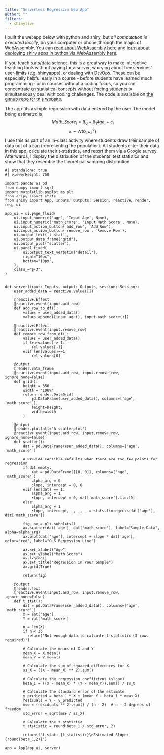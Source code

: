 ```yaml
---
title: "Serverless Regression Web App"
author: ""
filters: 
  - shinylive
---
```


I built the webapp below with python and shiny, but *all computation is executed locally*, on your computer or phone, through the magic of WebAssembly. You can [read about WebAssembly here](#0) and [learn about deploying shiny apps in python via WebAssembly here](#0).

If you teach stats/data science, this is a great way to make interactive teaching tools without paying for a server, worrying about free services' user-limits (e.g. shinyapps), or dealing with DevOps. These can be especially helpful early in a course - before students have learned much programming - or in courses without a coding focus, so you can concentrate on statistical concepts without forcing students to simultaneously deal with coding challenges. The code is available on [the github repo for this website](https://github.com/zacharyhimmelsbach/zacharyhimmelsbach.github.io).

The app fits a simple regression with data entered by the user. The model being estimated is $$Math\_Score_i=\beta_0 + \beta_1 Age_i + \varepsilon_i$$ $$\varepsilon \sim N(0, \sigma^2_\varepsilon)$$ I use this as part of an in-class activity where students draw their sample of data out of a bag (representing the population). All students enter their data in this app, calculate their t-statistics, and report them via a Google survey. Afterwards, I display the distribution of the students' test statistics and show that they resemble the theoretical sampling distribution.

```shinylive-python
#| standalone: true
#| viewerHeight: 750

import pandas as pd
from numpy import sqrt 
import matplotlib.pyplot as plt
from scipy import stats
from shiny import App, Inputs, Outputs, Session, reactive, render, req, ui

app_ui = ui.page_fluid(
    ui.input_numeric('age', 'Input Age', None),
    ui.input_numeric('math_score', 'Input Math Score', None),
    ui.input_action_button('add_row', 'Add Row'),
    ui.input_action_button('remove_row', 'Remove Row'),
    ui.output_text('t_stat'),
    ui.output_data_frame("grid"),
    ui.output_plot("scatter"),
    ui.panel_fixed(
        ui.output_text_verbatim("detail"),
        right="10px",
        bottom="10px",
    ),
    class_="p-3",
)


def server(input: Inputs, output: Outputs, session: Session):
    user_added_data = reactive.Value([])

    @reactive.Effect
    @reactive.event(input.add_row)
    def add_row_to_df():
        values = user_added_data()
        values.append([input.age(), input.math_score()])

    @reactive.Effect
    @reactive.event(input.remove_row)
    def remove_row_from_df():
        values = user_added_data()
        if len(values) > 1:
            del values[-1]
        elif len(values)==1:
            del values[0]
    
    @output
    @render.data_frame
    @reactive.event(input.add_row, input.remove_row, ignore_none=False)
    def grid():
        height = 350 
        width = "100%" 
        return render.DataGrid(
            pd.DataFrame(user_added_data(), columns=['age', 'math_score']),
            height=height,
            width=width
        )

    @output
    @render.plot(alt='A scatterplot')
    @reactive.event(input.add_row, input.remove_row, ignore_none=False)
    def scatter():
        dat = pd.DataFrame(user_added_data(), columns=['age', 'math_score'])

        # Provide sensible defaults when there are too few points for regression
        if dat.empty:
            dat = pd.DataFrame([[0, 0]], columns=['age', 'math_score'])
            alpha_arg = 0
            slope, intercept = 0, 0
        elif len(dat) == 1:
            alpha_arg = 1
            slope, intercept = 0, dat['math_score'].iloc[0]
        else:
            alpha_arg = 1
            slope, intercept, _, _, _ = stats.linregress(dat['age'], dat['math_score'])

        fig, ax = plt.subplots()
        ax.scatter(dat['age'], dat['math_score'], label="Sample Data", alpha=alpha_arg)
        ax.plot(dat['age'], intercept + slope * dat['age'], color='red', label="OLS Regression Line")

        ax.set_xlabel("Age")
        ax.set_ylabel("Math Score")
        ax.legend()
        ax.set_title("Regression in Your Sample")
        ax.grid(True)

        return(fig)
    
    @output
    @render.text
    @reactive.event(input.add_row, input.remove_row, ignore_none=False)
    def t_stat():
        dat = pd.DataFrame(user_added_data(), columns=['age', 'math_score'])
        X = dat['age']
        Y = dat['math_score']
        
        n = len(X)
        if n < 3:
          return('Not enough data to calcuate t-statistic (3 rows required)')

        # Calculate the means of X and Y
        mean_X = X.mean()
        mean_Y = Y.mean()
        
        # Calculate the sum of squared differences for X
        ss_X = ((X - mean_X) ** 2).sum()
        
        # Calculate the regression coefficient (slope)
        beta_1 = ((X - mean_X) * (Y - mean_Y)).sum() / ss_X
        
        # Calculate the standard error of the estimate
        y_predicted = beta_1 * X + (mean_Y - beta_1 * mean_X)
        residuals = Y - y_predicted
        mse = (residuals ** 2).sum() / (n - 2)  # n - 2 degrees of freedom
        std_error = sqrt(mse / ss_X)
        
        # Calculate the t-statistic
        t_statistic = round(beta_1 / std_error, 2)
        
        return(f't-stat: {t_statistic}\nEstimated Slope: {round(beta_1,2)}')

app = App(app_ui, server)


```
